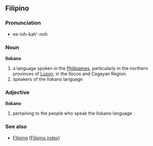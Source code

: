 ==Filipino==
===Pronunciation===
*ee-loh-kah'-noh

===Noun===
'''Ilokano'''
#a language spoken in the [[Philippines]], particularly in the northern provinces of [[Luzon]], in the Ilocos and Cagayan Region.
#speakers of the Ilokano language

===Adjective===
'''Ilokano'''
#pertaining to the people who speak the Ilokano language

===See also===
*[[Filipino]] ([[Wiktionary:Filipino index|Filipino index]])
